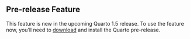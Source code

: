 ::: {.callout-note}
## Pre-release Feature

This feature is new in the upcoming Quarto 1.5 release. To use the feature now, you'll need to [download](https://quarto.org/docs/download/prerelease) and install the Quarto pre-release.
:::